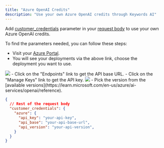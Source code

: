 ```yaml
---
title: "Azure OpenAI Credits"
description: "Use your own Azure OpenAI credits through Keywords AI"
---
```


Add [customer_credentials](/api-usage/request-params#:~:text=customer_credentials) parameter in your [request body](/api-usage/request-params) to use your own Azure OpenAI credits.

To find the parameters needed, you can follow these steps:
- Visit your [Azure Portal](https://portal.azure.com/#view/Microsoft_Azure_ProjectOxford/CognitiveServicesHub/~/OpenAI).
- You will see your deployments via the above link, choose the deployment you want to use.
<img src="images/providers/azure/blurred-azure-endpoint.jpg"/>
- Click on the "Endpoints" link to get the API base URL.
- Click on the "Manage Keys" link to get the API key.
<img src="images/providers/azure/blurred-azure-endpoint.jpg"/>
- Pick the version from the [available versions](https://learn.microsoft.com/en-us/azure/ai-services/openai/reference).

```json
{
  // Rest of the request body
  "customer_credentials": {
    "azure": {
      "api_key": "your-api-key",
      "api_base": "your-api-base-url",
      "api_version": "your-api-version",
    }
  }
}
```
